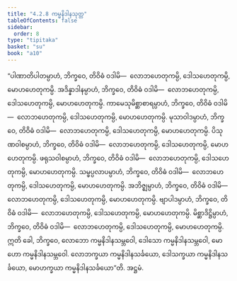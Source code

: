 ```yaml
---
title: "4.2.8 ကမ္မနိဒါနသုတ္တ"
tableOfContents: false
sidebar:
  order: 8
type: "tipitaka"
basket: "su"
book: "a10"
---
```



<DynamicBreadcrumb />

<Division number="174" book="a10" e="ch" v="17" p="470">

<Paragraph number="1240" book="a10">
“ပါဏာတိပါတမ္ပာဟံ, ဘိက္ခဝေ, တိဝိဓံ ဝဒါမိ—  လောဘဟေတုကမ္ပိ, ဒေါသဟေတုကမ္ပိ, မောဟဟေတုကမ္ပိ.
</Paragraph>

<Paragraph number="1241" book="a10">
အဒိန္နာဒါနမ္ပာဟံ, ဘိက္ခဝေ, တိဝိဓံ ဝဒါမိ—  လောဘဟေတုကမ္ပိ, ဒေါသဟေတုကမ္ပိ, မောဟဟေတုကမ္ပိ.
</Paragraph>

<Paragraph number="1242" book="a10">
ကာမေသုမိစ္ဆာစာရမ္ပာဟံ, ဘိက္ခဝေ, တိဝိဓံ ဝဒါမိ—  လောဘဟေတုကမ္ပိ, ဒေါသဟေတုကမ္ပိ, မောဟဟေတုကမ္ပိ.
</Paragraph>

<Paragraph number="1243" book="a10">
မုသာဝါဒမ္ပာဟံ, ဘိက္ခဝေ, တိဝိဓံ ဝဒါမိ—  လောဘဟေတုကမ္ပိ, ဒေါသဟေတုကမ္ပိ, မောဟဟေတုကမ္ပိ.
</Paragraph>

<Paragraph number="1244" book="a10">
ပိသုဏဝါစမ္ပာဟံ, ဘိက္ခဝေ, တိဝိဓံ ဝဒါမိ—  လောဘဟေတုကမ္ပိ, ဒေါသဟေတုကမ္ပိ, မောဟဟေတုကမ္ပိ.
</Paragraph>

<Paragraph number="1245" book="a10">
ဖရုသဝါစမ္ပာဟံ, ဘိက္ခဝေ, တိဝိဓံ ဝဒါမိ—  လောဘဟေတုကမ္ပိ, ဒေါသဟေတုကမ္ပိ, မောဟဟေတုကမ္ပိ.
</Paragraph>

<Paragraph number="1246" book="a10">
သမ္ဖပ္ပလာပမ္ပာဟံ, ဘိက္ခဝေ, တိဝိဓံ ဝဒါမိ—  လောဘဟေတုကမ္ပိ, ဒေါသဟေတုကမ္ပိ, မောဟဟေတုကမ္ပိ.
</Paragraph>

<Paragraph number="1247" book="a10">
အဘိဇ္ဈမ္ပာဟံ, ဘိက္ခဝေ, တိဝိဓံ ဝဒါမိ—  လောဘဟေတုကမ္ပိ, ဒေါသဟေတုကမ္ပိ, မောဟဟေတုကမ္ပိ.
</Paragraph>

<Paragraph number="1248" book="a10">
ဗျာပါဒမ္ပာဟံ, ဘိက္ခဝေ, တိဝိဓံ ဝဒါမိ—  လောဘဟေတုကမ္ပိ, ဒေါသဟေတုကမ္ပိ, မောဟဟေတုကမ္ပိ.
</Paragraph>

<Paragraph number="1249" book="a10">
မိစ္ဆာဒိဋ္ဌိမ္ပာဟံ, ဘိက္ခဝေ, တိဝိဓံ ဝဒါမိ—  လောဘဟေတုကမ္ပိ, ဒေါသဟေတုကမ္ပိ, မောဟဟေတုကမ္ပိ. ဣတိ ခေါ, ဘိက္ခဝေ, လောဘော ကမ္မနိဒါနသမ္ဘဝေါ, ဒေါသော ကမ္မနိဒါနသမ္ဘဝေါ, မောဟော ကမ္မနိဒါနသမ္ဘဝေါ. လောဘက္ခယာ ကမ္မနိဒါနသင်္ခယော, ဒေါသက္ခယာ ကမ္မနိဒါနသင်္ခယော, မောဟက္ခယာ ကမ္မနိဒါနသင်္ခယော”တိ.

</Paragraph>
</Division>

<Paragraph number="1250" type="center" book="a10">
အဋ္ဌမံ.
</Paragraph>